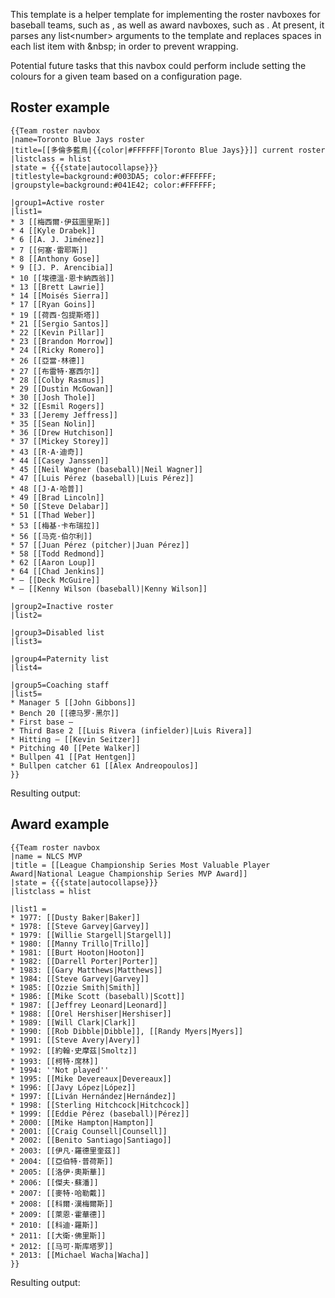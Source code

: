 {{Documentation subpage}}
{{lua|Module:Team roster navbox}}
<!-- Categories go at the bottom of this page and interwikis go in Wikidata. -->

This template is a helper template for implementing the roster navboxes for baseball teams, such as {{tl|Toronto Blue Jays roster navbox}}, as well as award navboxes, such as {{tl|NLCS MVP}}. At present, it parses any list&lt;number&gt; arguments to the template and replaces spaces in each list item with &amp;nbsp; in order to prevent wrapping.

Potential future tasks that this navbox could perform include setting the colours for a given team based on a configuration page.

== Roster example ==
<pre>
{{Team roster navbox
|name=Toronto Blue Jays roster
|title=[[多倫多藍鳥|{{color|#FFFFFF|Toronto Blue Jays}}]] current roster
|listclass = hlist
|state = {{{state|autocollapse}}}
|titlestyle=background:#003DA5; color:#FFFFFF;
|groupstyle=background:#041E42; color:#FFFFFF;

|group1=Active roster
|list1=
* 3 [[梅西爾·伊茲圖里斯]]
* 4 [[Kyle Drabek]]
* 6 [[A. J. Jiménez]]
* 7 [[何塞·雷耶斯]]
* 8 [[Anthony Gose]]
* 9 [[J. P. Arencibia]]
* 10 [[埃德溫·恩卡納西翁]]
* 13 [[Brett Lawrie]]
* 14 [[Moisés Sierra]]
* 17 [[Ryan Goins]]
* 19 [[荷西·包提斯塔]]
* 21 [[Sergio Santos]]
* 22 [[Kevin Pillar]]
* 23 [[Brandon Morrow]]
* 24 [[Ricky Romero]]
* 26 [[亞當·林德]]
* 27 [[布雷特·塞西尔]]
* 28 [[Colby Rasmus]]
* 29 [[Dustin McGowan]]
* 30 [[Josh Thole]]
* 32 [[Esmil Rogers]]
* 33 [[Jeremy Jeffress]]
* 35 [[Sean Nolin]]
* 36 [[Drew Hutchison]]
* 37 [[Mickey Storey]]
* 43 [[R·A·迪奇]]
* 44 [[Casey Janssen]]
* 45 [[Neil Wagner (baseball)|Neil Wagner]]
* 47 [[Luis Pérez (baseball)|Luis Pérez]]
* 48 [[J·A·哈普]]
* 49 [[Brad Lincoln]]
* 50 [[Steve Delabar]]
* 51 [[Thad Weber]]
* 53 [[梅基·卡布瑞拉]]
* 56 [[马克·伯尔利]]
* 57 [[Juan Pérez (pitcher)|Juan Pérez]]
* 58 [[Todd Redmond]]
* 62 [[Aaron Loup]]
* 64 [[Chad Jenkins]]
* — [[Deck McGuire]]
* — [[Kenny Wilson (baseball)|Kenny Wilson]]

|group2=Inactive roster
|list2=

|group3=Disabled list
|list3=

|group4=Paternity list
|list4=

|group5=Coaching staff
|list5=
* Manager 5 [[John Gibbons]]
* Bench 20 [[德马罗·黑尔]]
* First base —
* Third Base 2 [[Luis Rivera (infielder)|Luis Rivera]]
* Hitting — [[Kevin Seitzer]]
* Pitching 40 [[Pete Walker]]
* Bullpen 41 [[Pat Hentgen]]
* Bullpen catcher 61 [[Alex Andreopoulos]]
}}</pre>

Resulting output:
{{Team roster navbox
|name=Team roster navbox
|title=[[多倫多藍鳥|{{color|#FFFFFF|多倫多藍鳥}}]]隊員名單
|listclass = hlist
|state = {{{state|autocollapse}}}
|titlestyle=background:#003DA5; color:#FFFFFF;
|groupstyle=background:#041E42; color:#FFFFFF;

|group1=Active roster
|list1=
* 3 [[梅西爾·伊茲圖里斯]]
* 4 [[Kyle Drabek]]
* 6 [[A. J. Jiménez]]
* 7 [[何塞·雷耶斯]]
* 8 [[Anthony Gose]]
* 9 [[J. P. Arencibia]]
* 10 [[埃德溫·恩卡納西翁]]
* 13 [[Brett Lawrie]]
* 14 [[Moisés Sierra]]
* 17 [[Ryan Goins]]
* 19 [[荷西·包提斯塔]]
* 21 [[Sergio Santos]]
* 22 [[Kevin Pillar]]
* 23 [[Brandon Morrow]]
* 24 [[Ricky Romero]]
* 26 [[亞當·林德]]
* 27 [[布雷特·塞西尔]]
* 28 [[Colby Rasmus]]
* 29 [[Dustin McGowan]]
* 30 [[Josh Thole]]
* 32 [[Esmil Rogers]]
* 33 [[Jeremy Jeffress]]
* 35 [[Sean Nolin]]
* 36 [[Drew Hutchison]]
* 37 [[Mickey Storey]]
* 43 [[R·A·迪奇]]
* 44 [[Casey Janssen]]
* 45 [[Neil Wagner (baseball)|Neil Wagner]]
* 47 [[Luis Pérez (baseball)|Luis Pérez]]
* 48 [[J·A·哈普]]
* 49 [[Brad Lincoln]]
* 50 [[Steve Delabar]]
* 51 [[Thad Weber]]
* 53 [[梅基·卡布瑞拉]]
* 56 [[马克·伯尔利]]
* 57 [[Juan Pérez (pitcher)|Juan Pérez]]
* 58 [[Todd Redmond]]
* 62 [[Aaron Loup]]
* 64 [[Chad Jenkins]]
* — [[Deck McGuire]]
* — [[Kenny Wilson (baseball)|Kenny Wilson]]

|group2=Inactive roster
|list2=

|group3=Disabled list
|list3=

|group4=Paternity list
|list4=

|group5=教練團
|list5=
* Manager 5 [[John Gibbons]]
* Bench 20 [[德马罗·黑尔]]
* First base —
* Third base 2 [[Luis Rivera (infielder)|Luis Rivera]]
* Hitting — [[Kevin Seitzer]]
* Pitching 40 [[Pete Walker]]
* Bullpen 41 [[Pat Hentgen]]
* Bullpen catcher 61 [[Alex Andreopoulos]]
}}

==Award example==
<pre>
{{Team roster navbox
|name = NLCS MVP
|title = [[League Championship Series Most Valuable Player Award|National League Championship Series MVP Award]]
|state = {{{state|autocollapse}}}
|listclass = hlist

|list1 =
* 1977: [[Dusty Baker|Baker]]
* 1978: [[Steve Garvey|Garvey]]
* 1979: [[Willie Stargell|Stargell]]
* 1980: [[Manny Trillo|Trillo]]
* 1981: [[Burt Hooton|Hooton]]
* 1982: [[Darrell Porter|Porter]]
* 1983: [[Gary Matthews|Matthews]]
* 1984: [[Steve Garvey|Garvey]]
* 1985: [[Ozzie Smith|Smith]]
* 1986: [[Mike Scott (baseball)|Scott]]
* 1987: [[Jeffrey Leonard|Leonard]]
* 1988: [[Orel Hershiser|Hershiser]]
* 1989: [[Will Clark|Clark]]
* 1990: [[Rob Dibble|Dibble]], [[Randy Myers|Myers]]
* 1991: [[Steve Avery|Avery]]
* 1992: [[約翰·史摩茲|Smoltz]]
* 1993: [[柯特·席林]]
* 1994: ''Not played''
* 1995: [[Mike Devereaux|Devereaux]]
* 1996: [[Javy López|López]]
* 1997: [[Liván Hernández|Hernández]]
* 1998: [[Sterling Hitchcock|Hitchcock]]
* 1999: [[Eddie Pérez (baseball)|Pérez]]
* 2000: [[Mike Hampton|Hampton]]
* 2001: [[Craig Counsell|Counsell]]
* 2002: [[Benito Santiago|Santiago]]
* 2003: [[伊凡·羅德里奎茲]]
* 2004: [[亞伯特·普荷斯]]
* 2005: [[洛伊·奧斯華]]
* 2006: [[傑夫·蘇潘]]
* 2007: [[麥特·哈勒戴]]
* 2008: [[科爾·漢梅爾斯]]
* 2009: [[萊恩·霍華德]]
* 2010: [[科迪·羅斯]]
* 2011: [[大衛·佛里斯]]
* 2012: [[马可·斯库塔罗]]
* 2013: [[Michael Wacha|Wacha]]
}}
</pre>

Resulting output:

{{Team roster navbox
|name = Team roster navbox
|title = [[League Championship Series Most Valuable Player Award|National League Championship Series MVP Award]]
|state = {{{state|autocollapse}}}
|listclass = hlist

|list1 =
* 1977: [[Dusty Baker|Baker]]
* 1978: [[Steve Garvey|Garvey]]
* 1979: [[Willie Stargell|Stargell]]
* 1980: [[Manny Trillo|Trillo]]
* 1981: [[Burt Hooton|Hooton]]
* 1982: [[Darrell Porter|Porter]]
* 1983: [[Gary Matthews|Matthews]]
* 1984: [[Steve Garvey|Garvey]]
* 1985: [[Ozzie Smith|Smith]]
* 1986: [[Mike Scott (baseball)|Scott]]
* 1987: [[Jeffrey Leonard|Leonard]]
* 1988: [[Orel Hershiser|Hershiser]]
* 1989: [[Will Clark|Clark]]
* 1990: [[Rob Dibble|Dibble]], [[Randy Myers|Myers]]
* 1991: [[Steve Avery|Avery]]
* 1992: [[約翰·史摩茲|Smoltz]]
* 1993: [[柯特·席林]]
* 1994: ''Not played''
* 1995: [[Mike Devereaux|Devereaux]]
* 1996: [[Javy López|López]]
* 1997: [[Liván Hernández|Hernández]]
* 1998: [[Sterling Hitchcock|Hitchcock]]
* 1999: [[Eddie Pérez (baseball)|Pérez]]
* 2000: [[Mike Hampton|Hampton]]
* 2001: [[Craig Counsell|Counsell]]
* 2002: [[Benito Santiago|Santiago]]
* 2003: [[伊凡·羅德里奎茲]]
* 2004: [[亞伯特·普荷斯]]
* 2005: [[洛伊·奧斯華]]
* 2006: [[傑夫·蘇潘]]
* 2007: [[麥特·哈勒戴]]
* 2008: [[科爾·漢梅爾斯]]
* 2009: [[萊恩·霍華德]]
* 2010: [[科迪·羅斯]]
* 2011: [[大衛·佛里斯]]
* 2012: [[马可·斯库塔罗]]
* 2013: [[Michael Wacha|Wacha]]
}}

<includeonly>
<!-- Categories go here, and interwikis go in Wikidata -->

</includeonly>